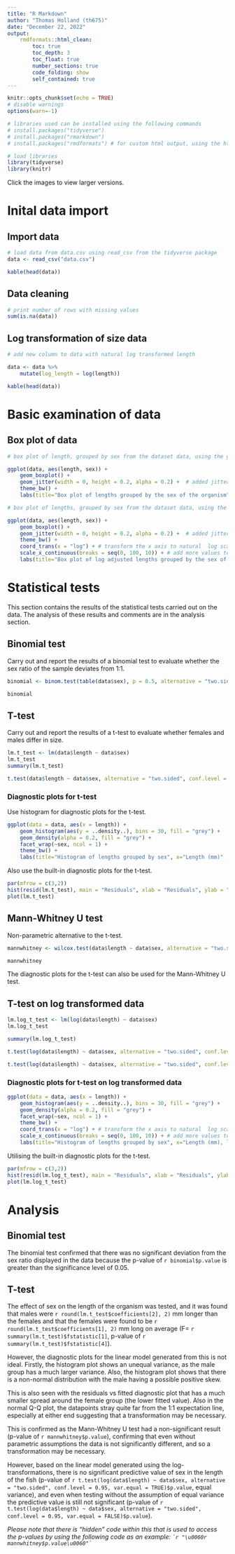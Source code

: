 ```yaml
---
title: "R Markdown"
author: "Thomas Holland (th675)"
date: "December 22, 2022"
output: 
    rmdformats::html_clean:
        toc: true
        toc_depth: 3
        toc_float: true
        number_sections: true
        code_folding: show
        self_contained: true
---
```


```r
knitr::opts_chunk$set(echo = TRUE)
# disable warnings
options(warn=-1)

# libraries used can be installed using the following commands
# install.packages("tidyverse")
# install.packages("rmarkdown")
# install.packages("rmdformats") # for custom html output, using the html_clean format

# load libraries
library(tidyverse)
library(knitr)
```

Click the images to view larger versions.

# Inital data import

## Import data

```r
# load data from data.csv using read_csv from the tidyverse package
data <- read_csv("data.csv")

kable(head(data))
```

## Data cleaning

```r
# print number of rows with missing values
sum(is.na(data))
```

## Log transformation of size data

```r
# add new column to data with natural log transformed length

data <- data %>% 
    mutate(log_length = log(length))

kable(head(data))

```

# Basic examination of data

## Box plot of data

```r
# box plot of length, grouped by sex from the dataset data, using the ggplot2 package. 

ggplot(data, aes(length, sex)) + 
    geom_boxplot() + 
    geom_jitter(width = 0, height = 0.2, alpha = 0.2) +  # added jitter so overlapping points are visible
    theme_bw() +
    labs(title="Box plot of lengths grouped by the sex of the organism", x="Length (mm)" , y="Sex")
```

```r
# box plot of lengths, grouped by sex from the dataset data, using the ggplot2 package. Add x scale every 10 mm

ggplot(data, aes(length, sex)) + 
    geom_boxplot() + 
    geom_jitter(width = 0, height = 0.2, alpha = 0.2) +  # added jitter so overlapping points are visible
    theme_bw() +
    coord_trans(x = "log") + # transform the x axis to natural  log scale
    scale_x_continuous(breaks = seq(0, 100, 10)) + # add more values to the x axis
    labs(title="Box plot of log adjusted lengths grouped by the sex of the organism", x="Length (mm), log scale" , y="Sex")
```

# Statistical tests

This section contains the results of the statistical tests carried out on the data. The analysis of these results and comments are in the analysis section.

## Binomial test

Carry out and report the results of a binomial test to evaluate whether the sex ratio of the sample deviates from 1:1.

```r
binomial <- binom.test(table(data$sex), p = 0.5, alternative = "two.sided", conf.level = 0.95)

binomial
```

## T-test

Carry out and report the results of a t-test to evaluate whether females and males differ in size.

```r
lm.t_test <- lm(data$length ~ data$sex)
lm.t_test
summary(lm.t_test)

t.test(data$length ~ data$sex, alternative = "two.sided", conf.level = 0.95, var.equal = TRUE)
```

### Diagnostic plots for t-test

Use histogram for diagnostic plots for the t-test.

```r
ggplot(data = data, aes(x = length)) + 
    geom_histogram(aes(y = ..density..), bins = 30, fill = "grey") + 
    geom_density(alpha = 0.2, fill = "grey") + 
    facet_wrap(~sex, ncol = 1) + 
    theme_bw() +
    labs(title="Histogram of lengths grouped by sex", x="Length (mm)" , y="Density")
```

Also use the built-in diagnostic plots for the t-test.

```r
par(mfrow = c(3,2))
hist(resid(lm.t_test), main = "Residuals", xlab = "Residuals", ylab = "Frequency") 
plot(lm.t_test)
```

## Mann-Whitney U test

Non-parametric alternative to the t-test.

```r
mannwhitney <- wilcox.test(data$length ~ data$sex, alternative = "two.sided", conf.level = 0.95)

mannwhitney
```

The diagnostic plots for the t-test can also be used for the Mann-Whitney U test.

## T-test on log transformed data

```r
lm.log_t_test <- lm(log(data$length) ~ data$sex)
lm.log_t_test

summary(lm.log_t_test)

t.test(log(data$length) ~ data$sex, alternative = "two.sided", conf.level = 0.95, var.equal = TRUE)

t.test(log(data$length) ~ data$sex, alternative = "two.sided", conf.level = 0.95, var.equal = FALSE)
```

### Diagnostic plots for t-test on log transformed data

```r
ggplot(data = data, aes(x = length)) + 
    geom_histogram(aes(y = ..density..), bins = 30, fill = "grey") + 
    geom_density(alpha = 0.2, fill = "grey") + 
    facet_wrap(~sex, ncol = 1) + 
    theme_bw() +
    coord_trans(x = "log") + # transform the x axis to natural  log scale
    scale_x_continuous(breaks = seq(0, 100, 10)) + # add more values to the x axis
    labs(title="Histogram of lengths grouped by sex", x="Length (mm), log scale" , y="Density")
```


Utilising the built-in diagnostic plots for the t-test.

```r
par(mfrow = c(3,2))
hist(resid(lm.log_t_test), main = "Residuals", xlab = "Residuals", ylab = "Frequency")
plot(lm.log_t_test)
```

# Analysis

## Binomial test

The binomial test confirmed that there was no significant deviation from the sex ratio displayed in the data because the p-value of `r binomial$p.value` is greater than the significance level of 0.05.

## T-test

The effect of sex on the length of the organism was tested, and it was found that males were `r round(lm.t_test$coefficients[2], 2)` mm longer than the females and that the females were found to be `r round(lm.t_test$coefficients[1], 2)` mm long on average (F= `r summary(lm.t_test)$fstatistic[1]`, p-value of `r summary(lm.t_test)$fstatistic[4]`).

However, the diagnostic plots for the linear model generated from this is not ideal. Firstly, the histogram plot shows an unequal variance, as the male group has a much larger variance. Also, the histogram plot shows that there is a non-normal distribution with the male having a possible positive skew.

This is also seen with the residuals vs fitted diagnostic plot that has a much smaller spread around the female group (the lower fitted value). Also in the normal Q-Q plot, the datapoints stray quite far from the 1:1 expectation line, especially at either end suggesting that a transformation may be necessary.

This is confirmed as the Mann-Whitney U test had a non-significant result (p-value of `r mannwhitney$p.value`), confirming that even without parametric assumptions the data is not significantly different, and so a transformation may be necessary.

However, based on the linear model generated using the log-transformations, there is no significant predictive value of sex in the length of the fish (p-value of `r t.test(log(data$length) ~ data$sex, alternative = "two.sided", conf.level = 0.95, var.equal = TRUE)$p.value`, equal variance), and even when testing without the assumption of equal variance the predictive value is still not significant (p-value of `r t.test(log(data$length) ~ data$sex, alternative = "two.sided", conf.level = 0.95, var.equal = FALSE)$p.value`).

*Please note that there is "hidden" code within this that is used to access the p-values by using the following code as an example: `` `r "\u0060r mannwhitney$p.value\u0060"` ``*